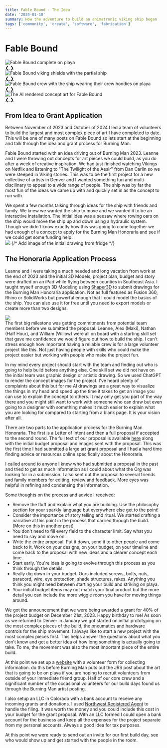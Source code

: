 ```yaml
---
title: Fable Bound - The Idea
date: '2024-01-10'
summary: How the adventure to build an animatronic viking ship began
tags: ['community', 'create', 'software', 'fabrication']
---
```


# Fable Bound

<div class="carousel">
  <div id="slide1" class="carousel-item relative w-full">
    <img
      src="/static/images/blog/fable_bound/complete.jpg"
      class="w-full"
      alt="Fable Bound complete on playa"
    />
    <div class="absolute left-5 right-5 top-1/2 flex -translate-y-1/2 transform justify-between">
      <a href="#slide4" class="btn-circle btn">
        ❮
      </a>
      <a href="#slide2" class="btn-circle btn">
        ❯
      </a>
    </div>
  </div>
  <div id="slide2" class="carousel-item relative w-full">
    <img
      src="/static/images/blog/fable_bound/shields_and_ship.jpg"
      class="w-full"
      alt="Fable Bound viking shields with the partial ship"
    />
    <div class="absolute left-5 right-5 top-1/2 flex -translate-y-1/2 transform justify-between">
      <a href="#slide1" class="btn-circle btn">
        ❮
      </a>
      <a href="#slide3" class="btn-circle btn">
        ❯
      </a>
    </div>
  </div>
  <div id="slide3" class="carousel-item relative w-full">
    <img
      src="/static/images/blog/fable_bound/crew_and_ship.jpg"
      class="w-full"
      alt="Fable Bound crew with the ship wearing their crew hoodies on playa"
    />
    <div class="absolute left-5 right-5 top-1/2 flex -translate-y-1/2 transform justify-between">
      <a href="#slide2" class="btn-circle btn">
        ❮
      </a>
      <a href="#slide4" class="btn-circle btn">
        ❯
      </a>
    </div>
  </div>
  <div id="slide4" class="carousel-item relative w-full">
    <img
      src="/static/images/blog/fable_bound/concept.jpg"
      class="w-full"
      alt="The AI rendered concept art for Fable Bound"
    />
    <div class="absolute left-5 right-5 top-1/2 flex -translate-y-1/2 transform justify-between">
      <a href="#slide3" class="btn-circle btn">
        ❮
      </a>
      <a href="#slide1" class="btn-circle btn">
        ❯
      </a>
    </div>
  </div>
</div>

## From Idea to Grant Application

Between November of 2023 and October of 2024 I led a team of volunteers to build the largest and most complex piece of art I have completed to date. This will be one of many posts on Fable Bound so lets start at the beginning and talk through the idea and grant process for Burning Man.

Fable Bound started with an idea driving out of Burning Man 2023. Leanne and I were throwing out concepts for art pieces we could build, as you do after a week of creative inspiration. We had just finished watching Vikings on Netflix and listening to "The Twilight of the Aesir" from Dan Carlin so we were steeped in Viking stories. This was to be the first project for a new collective of artists in Denver and I wanted something fun and multi-discilinary to appeal to a wide range of people. The ship was by far the most fun of the ideas we came up with and quickly set in as the concept to run with.

<div class="flex flex-row">
  <div class="basis-1/2 pr-2">
    We spent a few months talking through ideas for the ship with friends and family. We knew we
    wanted the ship to move and we wanted it to be an interactive installation. The initial idea was
    a seesaw where rowing oars on the ship would move the ship up and down using a hydraulic system.
    Though we didn't know exactly how this was going to come together we had enough of a concept to
    apply for the Burning Man Honoraria and see if we could get some funding help.
  </div>
  <div class="basis-1/2">
    <img src="/static/images/blog/fable_bound/concept.jpg" class="w-full" />
    {/* Add image of the initial drawing from fridge */}
  </div>
</div>

## The Honoraria Application Process

Leanne and I were taking a much needed and long vacation from work at the end of 2023 and the initial
3D Models, project plan, budget and story were drafted on an iPad while flying between counties in Southeast
Asia. I taught myself enough 3D Modeling using [Shaper3D](https://www.shapr3d.com/) to submit drawings for the Burning Man Honoraria application. Not as full featured
as Fusion 360, Rhino or SolidWorks but powerful enough that I could model the basics of the ship. You can also use it for free until you need to export models or create more than two designs.

<div class="flex flex-row">
  <div class="basis-1/2 pr-2">
    <img src="/static/images/blog/fable_bound/fb_3d_model.jpg" class="w-full" />
  </div>
  <div class="basis-1/2 pl-2">
    The first big milestone was getting commitments from potential team members before we submitted
    the proposal. Leanne, Alex (Maki), Nathan (Half Hour), and William (Willow) were all on board
    with a starting skill set that gave me confidence we would figure out how to build the ship. I
    can't stress enough how important having a reliable crew is for a large volunteer project like
    this. Not just having people with skills who could make the project easier but working with
    people who make the project fun.
  </div>
</div>

In my mind every project should start with the team and finding out who is going to help build before anything else. One skill set we did not have on the initial team was graphic design or artistic drawing. So we used ChatGPT to render the concept images for the project. I've heard plenty of complaints about this but for me AI drawings are a great way to visualize the things in my head and speed up the time it takes to get an image you can use to explain the concept to others. It may only get you part of the way there and you might still want to work with someone who can draw but even going to a designer with something makes it much easier to explain what you are looking for compared to starting from a blank page. It is your vision after all.

There are two parts to the application process for the Burning Man Honoraria. The first is a Letter of Intent and then a full proposal if accepted to the second round. The full text of our proposal is available [here](https://drive.google.com/drive/u/0/folders/1NHEvRrvbSDs2GUfbdgqs4cF31ApGQRgw) along with the initial budget proposal and images sent with the proposal. This was the first time I had submitted a large art grant proposal and I had a hard time finding advice or resources online specifically about the Honoraria.

I called around to anyone I knew who had submitted a proposal in the past and tried to get as much information as I could about what the Org was looking for in a submission. I also sent out the proposal to several friends and family members for editing, review and feedback. More eyes was helpful in refining and condensing the information.

Some thoughts on the process and advice I received:

- Remove the fluff and explain what you are building. Use the philosophy section for your sparkly language but everywhere else get to the point!
- Consider the importance of story telling and ritual. We started crafting a narrative at this point in the process that carried through the build. (More on this in another post)
- You don't need to fill every field to the character limit. Say what you need to say and move on.
- Write the entire proposal. Put it down, send it to other people and come back to it. Work on your designs, on your budget, on your timeline and come back to the proposal with new ideas and a clearer concept each time.
- Start early. You're idea is going to evolve through this process as you think through the details.
- Really dig down in your budget. Ours included screws, bolts, nuts, paracord, wire, eye protection, shade structures, rakes. Anything you think you might need between starting your build and striking on playa.
- Your initial budget items may not match your final product but the more detail you can include the more wiggle room you have for moving things around.

We got the announcement that we were being awarded a grant for 40% of the project budget on December 21st, 2023. Happy birthday to me! As soon as we returned to Denver in January we got started on initial prototyping on the most complex pieces of the build, the pneumatics and hardware controls for the ship movement. I always like to start a new project with the most complex pieces first. This helps answer the questions about what you don't know and get a better idea of how long something is actually going to take. To me, the movement was also the most important piece of the entire build.

At this point we set up a [website](https://buildtostrike.org/) with a volunteer form for collecting information. do this before Burning Man puts out the JRS post about the art that is going to be on playa if you are hoping to recruit volunteers from outside of your immediate friend group. Half of our core crew and a significant number of the occasional volunteers for our build days found us through the Burning Man artist posting.

I also setup an LLC in Colorado with a bank account to receive any incoming grants and donations. I used [Northwest Registered Agent](https://www.northwestregisteredagent.com/) to handle the filing. It was worth the money and you could include this cost in your budget for the grant proposal. With an LLC formed I could open a bank account for the business and keep all the expenses for the project separate from my personal accounts. Always a good idea for tax purposes.

At this point we were ready to send out an invite for our first build day, see who would show up and get started with the people in the room.
